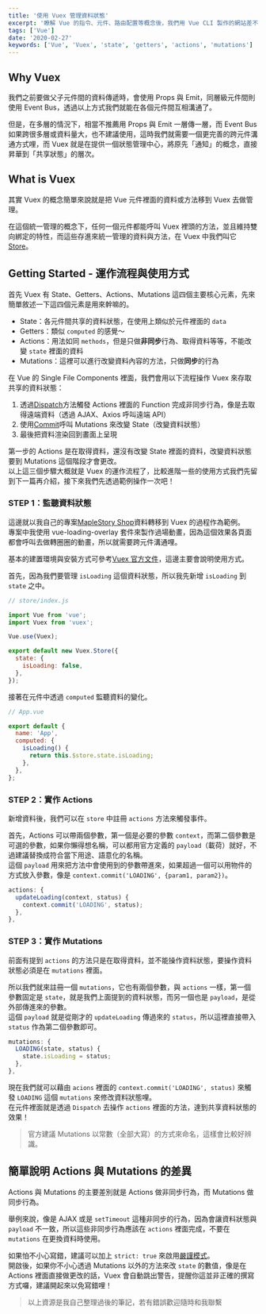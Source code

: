 ```yaml
---
title: '使用 Vuex 管理資料狀態'
excerpt: '瞭解 Vue 的指令、元件、路由配置等概念後，我們用 Vue CLI 製作的網站差不多告一段落了！然而 Vue 生態圈還有一個必備技能是 Vuex，我們現在就來把 Vuex 也加入專案，讓我們的資料狀態可以跨元件同步。'
tags: ['Vue']
date: '2020-02-27'
keywords: ['Vue', 'Vuex', 'state', 'getters', 'actions', 'mutations']
---
```


## Why Vuex

我們之前要做父子元件間的資料傳遞時，會使用 Props 與 Emit，同層級元件間則使用 Event Bus，透過以上方式我們就能在各個元件間互相溝通了。

但是，在多層的情況下，相當不推薦用 Props 與 Emit 一層傳一層，而 Event Bus 如果跨很多層或資料量大，也不建議使用，這時我們就需要一個更完善的跨元件溝通方式哩，而 Vuex 就是在提供一個狀態管理中心，將原先「通知」的概念，直接昇華到「共享狀態」的層次。

## What is Vuex

其實 Vuex 的概念簡單來說就是把 Vue 元件裡面的資料或方法移到 Vuex 去做管理。

在這個統一管理的概念下，任何一個元件都能呼叫 Vuex 裡頭的方法，並且維持雙向綁定的特性，而這些存進來統一管理的資料與方法，在 Vuex 中我們叫它[Store](https://vuex.vuejs.org/zh/api/#vuex-store)。

## Getting Started - 運作流程與使用方式

首先 Vuex 有 State、Getters、Actions、Mutations 這四個主要核心元素，先來簡單敘述一下這四個元素是用來幹嘛的。

- State：各元件間共享的資料狀態，在使用上類似於元件裡面的 `data`
- Getters：類似 `computed` 的感覺～
- Actions：用法如同 `methods`，但是只做**非同步**行為、取得資料等等，不能改變 `state` 裡面的資料
- Mutations：這裡可以進行改變資料內容的方法，只做**同步**的行為

在 Vue 的 Single File Components 裡面，我們會用以下流程操作 Vuex 來存取共享的資料狀態：

1. 透過[Dispatch](https://vuex.vuejs.org/zh/api/#dispatch)方法觸發 Actions 裡面的 Function 完成非同步行為，像是去取得遠端資料（透過 AJAX、Axios 呼叫遠端 API）
2. 使用[Commit](https://vuex.vuejs.org/zh/api/#commit)呼叫 Mutations 來改變 State（改變資料狀態）
3. 最後把資料渲染回到畫面上呈現

第一步的 Actions 是在取得資料，還沒有改變 State 裡面的資料，改變資料狀態要到 Mutations 這個階段才會更改。  
以上這三個步驟大概就是 Vuex 的運作流程了，比較進階一些的使用方式我們先留到下一篇再介紹，接下來我們先透過範例操作一次吧！

### STEP 1：監聽資料狀態

這邊就以我自己的專案[MapleStory Shop](https://sealman234.github.io/MapleStoryShopV4/#/index)資料轉移到 Vuex 的過程作為範例。  
專案中我使用 vue-loading-overlay 套件來製作過場動畫，因為這個效果各頁面都會呼叫去做轉圈圈的動畫，所以就需要跨元件溝通哩。

基本的建置環境與安裝方式可參考[Vuex 官方文件](https://vuex.vuejs.org/zh/installation.html)，這邊主要會說明使用方式。

首先，因為我們要管理 `isLoading` 這個資料狀態，所以我先新增 `isLoading` 到 `state` 之中。

```javascript
// store/index.js

import Vue from 'vue';
import Vuex from 'vuex';

Vue.use(Vuex);

export default new Vuex.Store({
  state: {
    isLoading: false,
  },
});
```

接著在元件中透過 `computed` 監聽資料的變化。

```javascript
// App.vue

export default {
  name: 'App',
  computed: {
    isLoading() {
      return this.$store.state.isLoading;
    },
  },
};
```

### STEP 2：實作 Actions

新增資料後，我們可以在 `store` 中註冊 `actions` 方法來觸發事件。

首先，Actions 可以帶兩個參數，第一個是必要的參數 `context`，而第二個參數是可選的參數，如果你懶得想名稱，可以都用官方定義的 `payload`（載荷）就好，不過建議替換成符合當下用途、語意化的名稱。  
這個 `payload` 用來把方法中會使用到的參數帶進來，如果超過一個可以用物件的方式放入參數，像是 `context.commit('LOADING', {param1, param2})`。

```javascript
actions: {
  updateLoading(context, status) {
    context.commit('LOADING', status);
  },
},
```

### STEP 3：實作 Mutations

前面有提到 `actions` 的方法只是在取得資料，並不能操作資料狀態，要操作資料狀態必須是在 `mutations` 裡面。

所以我們就來註冊一個 `mutations`，它也有兩個參數，與 `actions` 一樣，第一個參數固定是 `state`，就是我們上面提到的資料狀態，而另一個也是 `payload`，是從外部傳進來的參數。  
這個 `payload` 就是從剛才的 `updateLoading` 傳過來的 `status`，所以這裡直接帶入 `status` 作為第二個參數即可。

```javascript
mutations: {
  LOADING(state, status) {
    state.isLoading = status;
  },
},
```

現在我們就可以藉由 `acions` 裡面的 `context.commit('LOADING', status)` 來觸發 `LOADING` 這個 `mutations` 來修改資料狀態哩。  
在元件裡面就是透過 `Dispatch` 去操作 `actions` 裡面的方法，達到共享資料狀態的效果！

> 官方建議 Mutations 以常數（全部大寫）的方式來命名，這樣會比較好辨識。

## 簡單說明 Actions 與 Mutations 的差異

Actions 與 Mutations 的主要差別就是 Actions 做非同步行為，而 Mutations 做同步行為。

舉例來說，像是 AJAX 或是 `setTimeout` 這種非同步的行為，因為會讓資料狀態與 `payload` 不一致，所以這些非同步行為應該在 `actions` 裡面完成，不要在 `mutations` 在更換資料時使用。

如果怕不小心寫錯，建議可以加上 `strict: true` 來啟用[嚴謹模式](https://vuex.vuejs.org/zh/api/#strict)。  
開啟後，如果你不小心透過 Mutations 以外的方法來改 `state` 的數值，像是在 Actions 裡面直接做更改的話，Vuex 會自動跳出警告，提醒你這並非正確的撰寫方式囉，建議開起來以免寫錯哩！

> 以上資源是我自己整理過後的筆記，若有錯誤歡迎隨時和我聯繫
